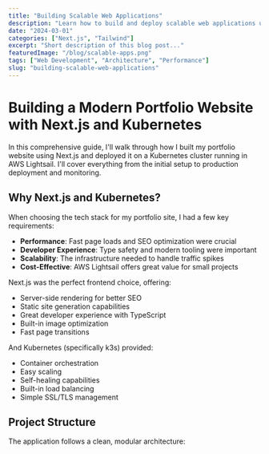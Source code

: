 ```yaml
---
title: "Building Scalable Web Applications"
description: "Learn how to build and deploy scalable web applications using modern technologies."
date: "2024-03-01"
categories: ["Next.js", "Tailwind"]
excerpt: "Short description of this blog post..."
featuredImage: "/blog/scalable-apps.png"
tags: ["Web Development", "Architecture", "Performance"]
slug: "building-scalable-web-applications"
---
```


# Building a Modern Portfolio Website with Next.js and Kubernetes

In this comprehensive guide, I'll walk through how I built my portfolio website using Next.js and deployed it on a Kubernetes cluster running in AWS Lightsail. I'll cover everything from the initial setup to production deployment and monitoring.

## Why Next.js and Kubernetes?

When choosing the tech stack for my portfolio site, I had a few key requirements:

- **Performance**: Fast page loads and SEO optimization were crucial
- **Developer Experience**: Type safety and modern tooling were important
- **Scalability**: The infrastructure needed to handle traffic spikes
- **Cost-Effective**: AWS Lightsail offers great value for small projects

Next.js was the perfect frontend choice, offering:

- Server-side rendering for better SEO
- Static site generation capabilities
- Great developer experience with TypeScript
- Built-in image optimization
- Fast page transitions

And Kubernetes (specifically k3s) provided:

- Container orchestration
- Easy scaling
- Self-healing capabilities
- Built-in load balancing
- Simple SSL/TLS management

## Project Structure

The application follows a clean, modular architecture:
